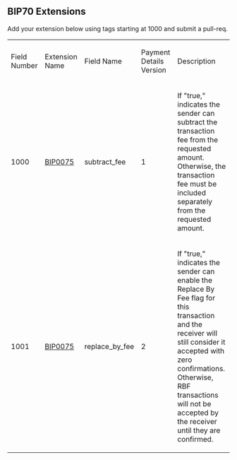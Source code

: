 ==BIP70 Extensions==

Add your extension below using tags starting at 1000 and submit a pull-req.

{|
| Field Number || Extension Name || Field Name || Payment Details Version || Description
|-
| 1000 || [[https://github.com/bitcoin/bips/blob/master/bip-0075.mediawiki|BIP0075]] || subtract_fee || 1 || If "true," indicates the sender can subtract the transaction fee from the requested amount. Otherwise, the transaction fee must be included separately from the requested amount.
|-
| 1001 || [[https://github.com/bitcoin/bips/blob/master/bip-0075.mediawiki|BIP0075]] || replace_by_fee || 2 || If "true," indicates the sender can enable the Replace By Fee flag for this transaction and the receiver will still consider it accepted with zero confirmations. Otherwise, RBF transactions will not be accepted by the receiver until they are confirmed.
|}
